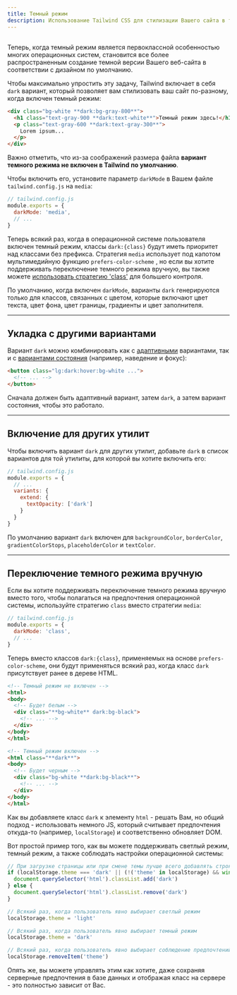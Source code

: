 ```yaml
---
title: Темный режим
description: Использование Tailwind CSS для стилизации Вашего сайта в темном режиме.
---
```



## <Heading hidden>Основы использования</Heading>

Теперь, когда темный режим является первоклассной особенностью многих операционных систем, становится все более распространенным создание темной версии Вашего веб-сайта в соответствии с дизайном по умолчанию.

Чтобы максимально упростить эту задачу, Tailwind включает в себя `dark` вариант, который позволяет вам стилизовать ваш сайт по-разному, когда включен темный режим:

```html
<div class="bg-white **dark:bg-gray-800**">
  <h1 class="text-gray-900 **dark:text-white**">Темный режим здесь!</h1>
  <p class="text-gray-600 **dark:text-gray-300**">
    Lorem ipsum...
  </p>
</div>
```

Важно отметить, что из-за соображений размера файла **вариант темного режима не включен в Tailwind по умолчанию**.

Чтобы включить его, установите параметр `darkMode` в Вашем файле `tailwind.config.js` на `media`:

```js
// tailwind.config.js
module.exports = {
  darkMode: 'media',
  // ...
}
```

Теперь всякий раз, когда в операционной системе пользователя включен темный режим, классы `dark:{class}` будут иметь приоритет над классами без префикса. Стратегия `media` использует под капотом мультимедийную функцию `prefers-color-scheme` , но если вы хотите поддерживать переключение темного режима вручную, вы также можете [использовать стратегию 'class'](#pereklyuchenie-temnogo-rezhima-vruchnuyu) для большего контроля.

По умолчанию, когда включен `darkMode`, варианты `dark` генерируются только для классов, связанных с цветом, которые включают цвет текста, цвет фона, цвет границы, градиенты и цвет заполнителя.

---

## Укладка с другими вариантами

Вариант `dark` можно комбинировать как с [адаптивными](https://tailwindcss.com/docs/responsive-design) вариантами, так и с [вариантами состояния](https://tailwindcss.com/docs/hover-focus-and-other-states) (например, наведение и фокус):

```html
<button class="lg:dark:hover:bg-white ...">
  <!-- ... -->
</button>
```

Сначала должен быть адаптивный вариант, затем `dark`, а затем вариант состояния, чтобы это работало.

---

## Включение для других утилит

Чтобы включить вариант `dark` для других утилит, добавьте `dark` в список вариантов для той утилиты, для которой вы хотите включить его:

```js
// tailwind.config.js
module.exports = {
  // ...
  variants: {
    extend: {
      textOpacity: ['dark']
    }
  }
}
```

По умолчанию вариант `dark` включен для `backgroundColor`, `borderColor`, `gradientColorStops`, `placeholderColor` и `textColor`.

---

## Переключение темного режима вручную

Если вы хотите поддерживать переключение темного режима вручную вместо того, чтобы полагаться на предпочтения операционной системы, используйте стратегию `class` вместо стратегии `media`:

```js
// tailwind.config.js
module.exports = {
  darkMode: 'class',
  // ...
}
```

Теперь вместо классов `dark:{class}`, применяемых на основе `prefers-color-scheme`, они будут применяться всякий раз, когда класс `dark` присутствует ранее в дереве HTML.

```html
<!-- Темный режим не включен -->
<html>
<body>
  <!-- Будет белым -->
  <div class="**bg-white** dark:bg-black">
    <!-- ... -->
  </div>
</body>
</html>

<!-- Темный режим включен -->
<html class="**dark**">
<body>
  <!-- Будет черным -->
  <div class="bg-white **dark:bg-black**">
    <!-- ... -->
  </div>
</body>
</html>
```

Как вы добавляете класс `dark` к элементу `html` - решать Вам, но общий подход - использовать немного JS, который считывает предпочтения откуда-то (например, `localStorage`) и соответственно обновляет DOM.

Вот простой пример того, как вы можете поддерживать светлый режим, темный режим, а также соблюдать настройки операционной системы:

```js
// При загрузке страницы или при смене темы лучше всего добавлять строку в `head`, чтобы избежать FOUC
if (localStorage.theme === 'dark' || (!('theme' in localStorage) && window.matchMedia('(prefers-color-scheme: dark)').matches)) {
  document.querySelector('html').classList.add('dark')
} else {
  document.querySelector('html').classList.remove('dark')
}

// Всякий раз, когда пользователь явно выбирает светлый режим
localStorage.theme = 'light'

// Всякий раз, когда пользователь явно выбирает темный режим
localStorage.theme = 'dark'

// Всякий раз, когда пользователь явно выбирает соблюдение предпочтений ОС
localStorage.removeItem('theme')
```

Опять же, вы можете управлять этим как хотите, даже сохраняя серверные предпочтения в базе данных и отображая класс на сервере - это полностью зависит от Вас.
